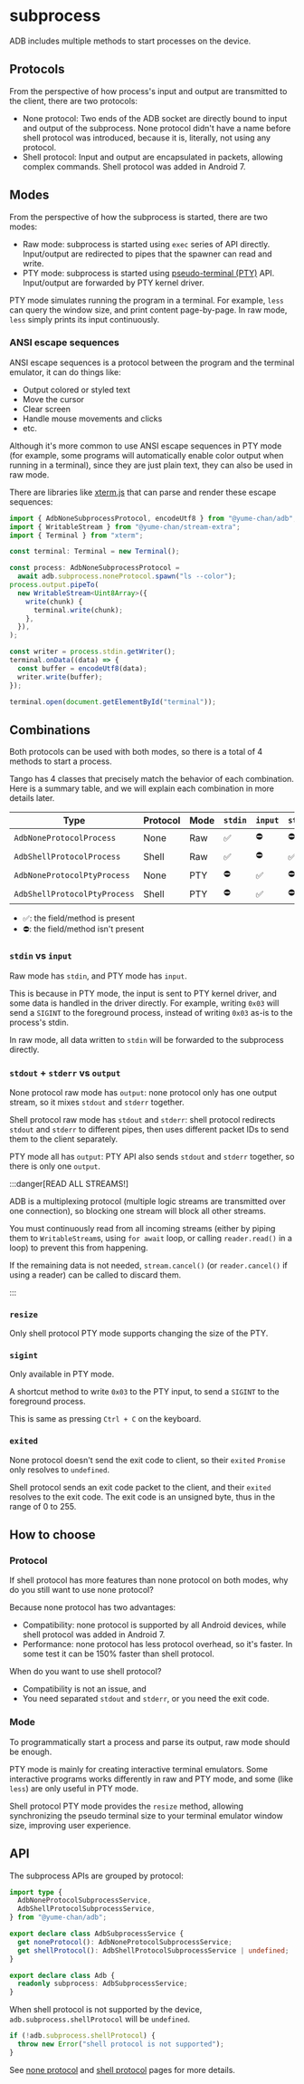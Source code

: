 # subprocess

ADB includes multiple methods to start processes on the device.

## Protocols

From the perspective of how process's input and output are transmitted to the client, there are two protocols:

- None protocol: Two ends of the ADB socket are directly bound to input and output of the subprocess. None protocol didn't have a name before shell protocol was introduced, because it is, literally, not using any protocol.
- Shell protocol: Input and output are encapsulated in packets, allowing complex commands. Shell protocol was added in Android 7.

## Modes

From the perspective of how the subprocess is started, there are two modes:

- Raw mode: subprocess is started using `exec` series of API directly. Input/output are redirected to pipes that the spawner can read and write.
- PTY mode: subprocess is started using [pseudo-terminal (PTY)](https://man7.org/linux/man-pages/man7/pty.7.html) API. Input/output are forwarded by PTY kernel driver.

PTY mode simulates running the program in a terminal. For example, `less` can query the window size, and print content page-by-page. In raw mode, `less` simply prints its input continuously.

### ANSI escape sequences

ANSI escape sequences is a protocol between the program and the terminal emulator, it can do things like:

- Output colored or styled text
- Move the cursor
- Clear screen
- Handle mouse movements and clicks
- etc.

Although it's more common to use ANSI escape sequences in PTY mode (for example, some programs will automatically enable color output when running in a terminal), since they are just plain text, they can also be used in raw mode.

There are libraries like [xterm.js](https://xtermjs.org/) that can parse and render these escape sequences:

```ts transpile
import { AdbNoneSubprocessProtocol, encodeUtf8 } from "@yume-chan/adb";
import { WritableStream } from "@yume-chan/stream-extra";
import { Terminal } from "xterm";

const terminal: Terminal = new Terminal();

const process: AdbNoneSubprocessProtocol =
  await adb.subprocess.noneProtocol.spawn("ls --color");
process.output.pipeTo(
  new WritableStream<Uint8Array>({
    write(chunk) {
      terminal.write(chunk);
    },
  }),
);

const writer = process.stdin.getWriter();
terminal.onData((data) => {
  const buffer = encodeUtf8(data);
  writer.write(buffer);
});

terminal.open(document.getElementById("terminal"));
```

## Combinations

Both protocols can be used with both modes, so there is a total of 4 methods to start a process.

Tango has 4 classes that precisely match the behavior of each combination. Here is a summary table, and we will explain each combination in more details later.

| Type                         | Protocol | Mode | `stdin` | `input` | `stdout` | `stderr` | `output` | `resize` | `sigint` | `exited`             |
| ---------------------------- | -------- | ---- | ------- | ------- | -------- | -------- | -------- | -------- | -------- | -------------------- |
| `AdbNoneProtocolProcess`     | None     | Raw  | ✅      | ⛔      | ⛔       | ⛔       | ✅       | ⛔       | ⛔       | `Promise<undefined>` |
| `AdbShellProtocolProcess`    | Shell    | Raw  | ✅      | ⛔      | ✅       | ✅       | ⛔       | ⛔       | ⛔       | `Promise<number>`    |
| `AdbNoneProtocolPtyProcess`  | None     | PTY  | ⛔      | ✅      | ⛔       | ⛔       | ✅       | ⛔       | ✅       | `Promise<undefined>` |
| `AdbShellProtocolPtyProcess` | Shell    | PTY  | ⛔      | ✅      | ⛔       | ⛔       | ✅       | ✅       | ✅       | `Promise<number>`    |

- ✅: the field/method is present
- ⛔: the field/method isn't present

### `stdin` vs `input`

Raw mode has `stdin`, and PTY mode has `input`.

This is because in PTY mode, the input is sent to PTY kernel driver, and some data is handled in the driver directly. For example, writing `0x03` will send a `SIGINT` to the foreground process, instead of writing `0x03` as-is to the process's stdin.

In raw mode, all data written to `stdin` will be forwarded to the subprocess directly.

### `stdout` + `stderr` vs `output`

None protocol raw mode has `output`: none protocol only has one output stream, so it mixes `stdout` and `stderr` together.

Shell protocol raw mode has `stdout` and `stderr`: shell protocol redirects `stdout` and `stderr` to different pipes, then uses different packet IDs to send them to the client separately.

PTY mode all has `output`: PTY API also sends `stdout` and `stderr` together, so there is only one `output`.

:::danger[READ ALL STREAMS!]

ADB is a multiplexing protocol (multiple logic streams are transmitted over one connection), so blocking one stream will block all other streams.

You must continuously read from all incoming streams (either by piping them to `WritableStream`s, using `for await` loop, or calling `reader.read()` in a loop) to prevent this from happening.

If the remaining data is not needed, `stream.cancel()` (or `reader.cancel()` if using a reader) can be called to discard them.

:::

### `resize`

Only shell protocol PTY mode supports changing the size of the PTY.

### `sigint`

Only available in PTY mode.

A shortcut method to write `0x03` to the PTY input, to send a `SIGINT` to the foreground process.

This is same as pressing `Ctrl + C` on the keyboard.

### `exited`

None protocol doesn't send the exit code to client, so their `exited` `Promise` only resolves to `undefined`.

Shell protocol sends an exit code packet to the client, and their `exited` resolves to the exit code. The exit code is an unsigned byte, thus in the range of 0 to 255.

## How to choose

### Protocol

If shell protocol has more features than none protocol on both modes, why do you still want to use none protocol?

Because none protocol has two advantages:

- Compatibility: none protocol is supported by all Android devices, while shell protocol was added in Android 7.
- Performance: none protocol has less protocol overhead, so it's faster. In some test it can be 150% faster than shell protocol.

When do you want to use shell protocol?

- Compatibility is not an issue, and
- You need separated `stdout` and `stderr`, or you need the exit code.

### Mode

To programmatically start a process and parse its output, raw mode should be enough.

PTY mode is mainly for creating interactive terminal emulators. Some interactive programs works differently in raw and PTY mode, and some (like `less`) are only useful in PTY mode.

Shell protocol PTY mode provides the `resize` method, allowing synchronizing the pseudo terminal size to your terminal emulator window size, improving user experience.

## API

The subprocess APIs are grouped by protocol:

```ts showLineNumbers
import type {
  AdbNoneProtocolSubprocessService,
  AdbShellProtocolSubprocessService,
} from "@yume-chan/adb";

export declare class AdbSubprocessService {
  get noneProtocol(): AdbNoneProtocolSubprocessService;
  get shellProtocol(): AdbShellProtocolSubprocessService | undefined;
}

export declare class Adb {
  readonly subprocess: AdbSubprocessService;
}
```

When shell protocol is not supported by the device, `adb.subprocess.shellProtocol` will be `undefined`.

```ts transpile
if (!adb.subprocess.shellProtocol) {
  throw new Error("shell protocol is not supported");
}
```

See [none protocol](./none-protocol.mdx) and [shell protocol](./shell-protocol.mdx) pages for more details.

